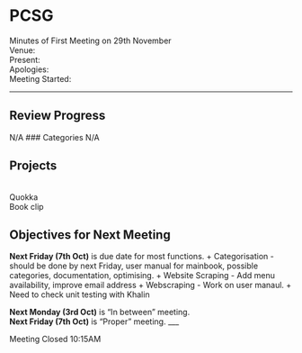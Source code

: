 # PCSG
Minutes of First Meeting on 29th November
<br>Venue: 
<br>Present: 
<br>Apologies: 
<br>Meeting Started: 

---

## Review Progress
N/A
### Categories
N/A

## Projects
<br> Quokka
<br> Book clip
<br> 



## Objectives for Next Meeting

**Next Friday (7th Oct)** is due date for most functions.
+ Categorisation - should be done by next Friday, user manual for mainbook, possible categories, documentation, optimising.
+ Website Scraping - Add menu availability, improve email address
+ Webscraping - Work on user manaul.
+ Need to check unit testing with Khalin

**Next Monday (3rd Oct)** is "In between" meeting.
<br>**Next Friday (7th Oct)** is "Proper" meeting.
___

Meeting Closed 10:15AM
